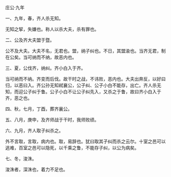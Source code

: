 

庄公·九年

一、九年，春，齐人杀无知。

无知之挈，失嫌也。称人以杀大夫，杀有罪也。

二、公及齐大夫盟于暨。

公不及大夫。大夫不名，无君也。盟，纳子纠也。不日，其盟渝也。当齐无君，制在公矣。当可纳而不纳，故恶内也。

三、夏，公伐齐，纳纠。齐小白入于齐。

当可纳而不纳。齐变而后伐。故干时之战，不讳败，恶内也。大夫出奔反，以好曰归，以恶曰入。齐公孙无知弒襄公，公子纠、公子小白不能存，出亡。齐人杀无知，而迎公子纠于鲁。公子小白不让公子纠先入，又杀之于鲁，故曰齐小白入于齐，恶之也。

四、秋，七月，丁酉，葬齐襄公。

五、八月，庚申，及齐师战于干时，我师败绩。

六、九月，齐人取子纠杀之。

外不言取，言取，病内也。取，易辞也。犹曰取其子纠而杀之云尔。十室之邑可以逃难，百室之邑可以隐死，以千乘之鲁，不能存子纠，以公为病矣。

七、冬，浚洙。

浚洙者，深洙也，着力不足也。

